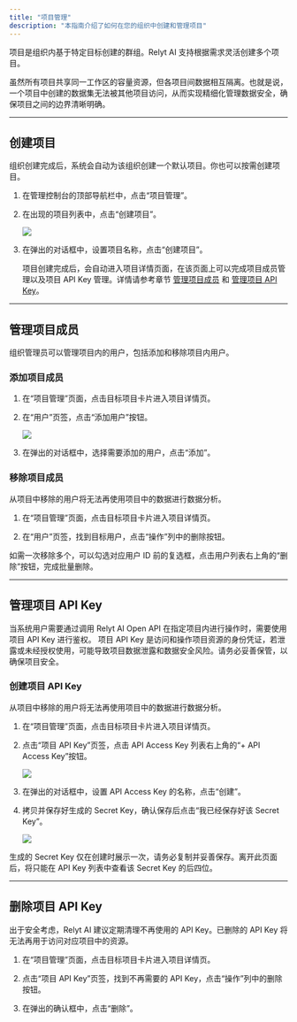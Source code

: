 ```yaml
---
title: "项目管理"
description: "本指南介绍了如何在您的组织中创建和管理项目"
---
```


项目是组织内基于特定目标创建的群组。Relyt AI 支持根据需求灵活创建多个项目。

虽然所有项目共享同一工作区的容量资源，但各项目间数据相互隔离。也就是说，一个项目中创建的数据集无法被其他项目访问，从而实现精细化管理数据安全，确保项目之间的边界清晰明确。

---

## 创建项目

组织创建完成后，系统会自动为该组织创建一个默认项目。你也可以按需创建项目。

1. 在管理控制台的顶部导航栏中，点击“项目管理”。

2. 在出现的项目列表中，点击“创建项目”。

    <Frame>
     <img src="/amin/img/create-project.png" style={{ borderRadius: '0.5rem' }} />
    </Frame>

3. 在弹出的对话框中，设置项目名称，点击“创建项目”。

    项目创建完成后，会自动进入项目详情页面，在该页面上可以完成项目成员管理以及项目 API Key 管理。详情请参考章节 [管理项目成员](#管理项目成员) 和 [管理项目 API Key](#管理项目-api-key)。

---

## 管理项目成员

组织管理员可以管理项目内的用户，包括添加和移除项目内用户。

### 添加项目成员

1. 在“项目管理”页面，点击目标项目卡片进入项目详情页。

2. 在“用户”页签，点击“添加用户”按钮。

    <Frame>
     <img src="/amin/img/add-user.png" style={{ borderRadius: '0.5rem' }} />
    </Frame>

3. 在弹出的对话框中，选择需要添加的用户，点击“添加”。

### 移除项目成员

从项目中移除的用户将无法再使用项目中的数据进行数据分析。

1. 在“项目管理”页面，点击目标项目卡片进入项目详情页。

2. 在“用户”页签，找到目标用户，点击“操作”列中的删除按钮。

  如需一次移除多个，可以勾选对应用户 ID 前的复选框，点击用户列表右上角的“删除”按钮，完成批量删除。


---

## 管理项目 API Key

当系统用户需要通过调用 Relyt AI Open API 在指定项目内进行操作时，需要使用项目 API Key 进行鉴权。
项目 API Key 是访问和操作项目资源的身份凭证，若泄露或未经授权使用，可能导致项目数据泄露和数据安全风险。请务必妥善保管，以确保项目安全。


### 创建项目 API Key

从项目中移除的用户将无法再使用项目中的数据进行数据分析。
1. 在“项目管理”页面，点击目标项目卡片进入项目详情页。
2. 点击“项目 API Key”页签，点击 API Access Key 列表右上角的“+ API Access Key”按钮。

    <Frame>
     <img src="/amin/img/add-api-key.png" style={{ borderRadius: '0.5rem' }} />
    </Frame>

3. 在弹出的对话框中，设置 API Access Key 的名称，点击“创建”。
4. 拷贝并保存好生成的 Secret Key，确认保存后点击“我已经保存好该 Secret Key”。

    <Frame>
     <img src="/amin/img/save-key.png" style={{ borderRadius: '0.5rem' }} />
    </Frame>

生成的 Secret Key 仅在创建时展示一次，请务必复制并妥善保存。离开此页面后，将只能在 API Key 列表中查看该 Secret Key 的后四位。

---

## 删除项目 API Key

出于安全考虑，Relyt AI 建议定期清理不再使用的 API Key。已删除的 API Key 将无法再用于访问对应项目中的资源。

1. 在“项目管理”页面，点击目标项目卡片进入项目详情页。

2. 点击“项目 API Key”页签，找到不再需要的 API Key，点击“操作”列中的删除按钮。

3. 在弹出的确认框中，点击“删除”。
